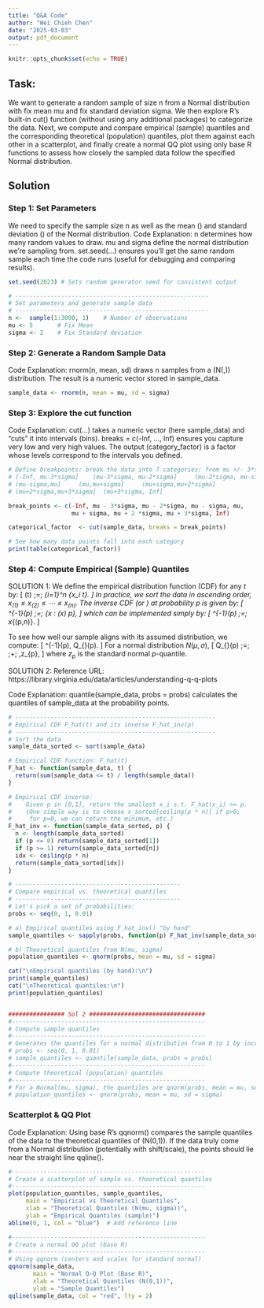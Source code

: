 ```yaml
---
title: "Q&A Code"
author: "Wei Chieh Chen"
date: "2025-03-03"
output: pdf_document
---
```


```r
knitr::opts_chunk$set(echo = TRUE)
```

## Task: 
We want to generate a random sample of size n from a Normal distribution with fix mean mu and fix standard deviation sigma. We then explore R’s built-in cut() function (without using any additional packages) to categorize the data. Next, we compute and compare empirical (sample) quantiles and the corresponding theoretical (population) quantiles, plot them against each other in a scatterplot, and finally create a normal QQ plot using only base R functions to assess how closely the sampled data follow the specified Normal distribution.

## Solution

### Step 1: Set Parameters

We need to specify the sample size n as well as the mean \(\mu\) and standard deviation \(\sigma\) of the Normal distribution. Code Explanation: n determines how many random values to draw. mu and sigma define the normal distribution we’re sampling from. set.seed(...) ensures you’ll get the same random sample each time the code runs (useful for debugging and comparing results).

```r
set.seed(2023) # Sets random generator seed for consistent output

# -------------------------------------------------------
# Set parameters and generate sample data
# -------------------------------------------------------
n <-  sample(1:3000, 1)    # Number of observations
mu <- 5       # Fix Mean
sigma <- 2    # Fix Standard deviation
```

### Step 2: Generate a Random Sample Data

Code Explanation: rnorm(n, mean, sd) draws n samples from a \(N(\mu,\sigma)\) distribution. The result is a numeric vector stored in sample_data.

```r
sample_data <- rnorm(n, mean = mu, sd = sigma)
```

### Step 3: Explore the cut function

Code Explanation: cut(...) takes a numeric vector (here sample_data) and “cuts” it into intervals (bins). breaks = c(-Inf, ..., Inf) ensures you capture very low and very high values. The output (category_factor) is a factor whose levels correspond to the intervals you defined.

```r
# Define breakpoints: break the data into 7 categories: from mu +/- 3*sigma
# (-Inf, mu-3*sigma]    (mu-3*sigma, mu-2*sigma]     (mu-2*sigma, mu-sigma]   
# (mu-sigma,mu]     (mu,mu+sigma]     (mu+sigma,mu+2*sigma]    
# (mu+2*sigma,mu+3*sigma]  (mu+3*sigma, Inf] 

break_points <- c(-Inf, mu - 3*sigma, mu - 2*sigma, mu - sigma, mu, 
                  mu + sigma, mu + 2 *sigma, mu + 3*sigma, Inf)

categorical_factor  <- cut(sample_data, breaks = break_points)

# See how many data points fall into each category
print(table(categorical_factor))
```

### Step 4: Compute Empirical (Sample) Quantiles

SOLUTION 1:
We define the empirical distribution function (CDF) for any $t$ by:
\[
  \hat{F}(t) \;=\; \frac{1}{n}\sum_{i=1}^n \mathbf{1}\{x_i \le t\}.
\]
In practice, we sort the data in ascending order, $x_{(1)} \le x_{(2)} \le \cdots \le x_{(n)}$. The inverse CDF (or \emph{empirical quantile}) at probability $p$ is given by:
\[
  \hat{F}^{-1}(p) \;=\; \min\{x : \hat{F}(x) \ge p\},
\]
which can be implemented simply by:
\[
  \hat{F}^{-1}(p) \;=\; x_{(\lceil p\,n\rceil)}.
\]

To see how well our sample aligns with its assumed distribution, we compute:
\[
  \text{empirical quantiles: } \hat{F}^{-1}(p), 
  \quad \text{theoretical quantiles: } Q_{\text{theory}}(p).
\]
For a normal distribution $N(\mu,\sigma)$, 
\[
  Q_{\text{theory}}(p) \;=\; \mu \;+\; \sigma\,z_{p},
\]
where $z_{p}$ is the standard normal $p$-quantile.

SOLUTION 2:
Reference URL: https://library.virginia.edu/data/articles/understanding-q-q-plots

Code Explanation: quantile(sample_data, probs = probs) calculates the quantiles of sample_data at the probability points. 

```r
# ---------------------------------------------------------
# Empirical CDF F_hat(t) and its inverse F_hat_inv(p)
# ---------------------------------------------------------
# Sort the data
sample_data_sorted <- sort(sample_data)

# Empirical CDF function: F_hat(t)
F_hat <- function(sample_data, t) {
  return(sum(sample_data <= t) / length(sample_data))
}

# Empirical CDF inverse: 
#    Given p in [0,1], return the smallest x_i s.t. F_hat(x_i) >= p.
#    (One simple way is to choose x_sorted[ceiling(p * n)] if p>0;
#     for p=0, we can return the minimum, etc.)
F_hat_inv <- function(sample_data_sorted, p) {
  n <- length(sample_data_sorted)
  if (p <= 0) return(sample_data_sorted[1])
  if (p >= 1) return(sample_data_sorted[n])
  idx <- ceiling(p * n)
  return(sample_data_sorted[idx])
}

# -----------------------------------------------
# Compare empirical vs. theoretical quantiles
# -----------------------------------------------
# Let's pick a set of probabilities:
probs <- seq(0, 1, 0.01) 

# a) Empirical quantiles using F_hat_inv() "by hand"
sample_quantiles <- sapply(probs, function(p) F_hat_inv(sample_data_sorted, p))

# b) Theoretical quantiles from N(mu, sigma)
population_quantiles <- qnorm(probs, mean = mu, sd = sigma)

cat("\nEmpirical quantiles (by hand):\n")
print(sample_quantiles)
cat("\nTheoretical quantiles:\n")
print(population_quantiles)


################ Sol 2 #################################
#-------------------------------------------------------
# Compute sample quantiles
#-------------------------------------------------------
# Generates the quantiles for a normal distribution from 0 to 1 by increments of 0.01
# probs <- seq(0, 1, 0.01)   
# sample_quantiles <- quantile(sample_data, probs = probs)
#-------------------------------------------------------
# Compute theoretical (population) quantiles
#-------------------------------------------------------
# For a Normal(mu, sigma), the quantiles are qnorm(probs, mean = mu, sd = sigma)
# population_quantiles <- qnorm(probs, mean = mu, sd = sigma)
```

### Scatterplot & QQ Plot

Code Explanation: Using base R’s qqnorm() compares the sample quantiles of the data to the theoretical quantiles of \(N(0,1)\). If the data truly come from a Normal distribution (potentially with shift/scale), the points should lie near the straight line qqline().

```r
#-------------------------------------------------------
# Create a scatterplot of sample vs. theoretical quantiles
#-------------------------------------------------------
plot(population_quantiles, sample_quantiles,
     main = "Empirical vs Theoretical Quantiles",
     xlab = "Theoretical Quantiles (N(mu, sigma))",
     ylab = "Empirical Quantiles (sample)")
abline(0, 1, col = "blue")  # Add reference line

#-------------------------------------------------------
# Create a normal QQ plot (base R)
#-------------------------------------------------------
# Using qqnorm (centers and scales for standard normal)
qqnorm(sample_data,
       main = "Normal Q-Q Plot (Base R)",
       xlab = "Theoretical Quantiles (N(0,1))",
       ylab = "Sample Quantiles")
qqline(sample_data, col = "red", lty = 2)
```

